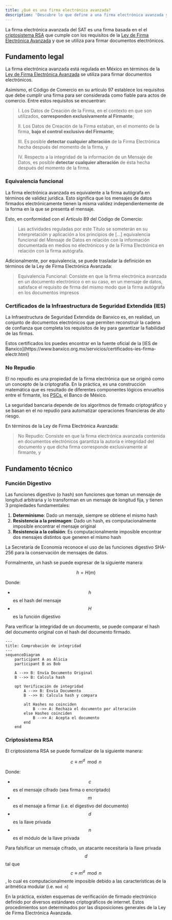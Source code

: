 ```yaml
---
title: ¿Qué es una firma electrónica avanzada?
description: 'Descubre lo que define a una firma electrónica avanzada y cómo se diferencia de otros tipos de firma electrónica'
---
```


La firma electrónica avanzada del SAT es una firma basada en el el [criptosistema RSA](/advanced/electronic-signature/what-is-an-electronic-signature#rsa) que cumple con los requisitos de la [Ley de Firma Electrónica Avanzada](https://www.diputados.gob.mx/LeyesBiblio/pdf/LFEA_200521.pdf) y que se utiliza para firmar documentos electrónicos.

## Fundamento legal

La firma electrónica avanzada está regulada en México en términos de la [Ley de Firma Electrónica Avanzada](https://www.diputados.gob.mx/LeyesBiblio/pdf/LFEA_200521.pdf) se utiliza para firmar documentos electrónicos.

Asimismo, el Código de Comercio en su artículo 97 establece los requisitos que debe cumplir una firma para ser considerada como fiable para actos de comercio. Entre estos requisitos se encuentran:

> I. Los Datos de Creación de la Firma, en el contexto en que son utilizados, **corresponden exclusivamente al Firmante**;
>
> II. Los Datos de Creación de la Firma estaban, en el momento de la firma, **bajo el control exclusivo del Firmante**;
>
> III. Es posible **detectar cualquier alteración** de la Firma Electrónica hecha después del momento de la firma, y
>
> IV. Respecto a la integridad de la información de un Mensaje de Datos, es posible **detectar cualquier alteración** de ésta hecha después del momento de la firma.

### Equivalencia funcional

La firma electrónica avanzada es equivalente a la firma autógrafa en términos de validez jurídica. Esto significa que los mensajes de datos firmados electrónicamente tienen la misma validez independientemente de la forma en la que se presenta el mensaje.

Esto, en conformidad con el Artículo 89 del Código de Comercio:

> Las actividades reguladas por este Título se someterán en su interpretación y aplicación a los principios de [...] equivalencia funcional del Mensaje de Datos en relación con la información documentada en medios no electrónicos y de la Firma Electrónica en relación con la firma autógrafa.

Adicionalmente, por equivalencia, se puede trasladar la definición en términos de la Ley de Firma Electrónica Avanzada:

> Equivalencia Funcional: Consiste en que la firma electrónica avanzada en un documento electrónico o en su caso, en un mensaje de datos, satisface el requisito de firma del mismo modo que la firma autógrafa en los documentos impresos

### Certificados de la Infraestructura de Seguridad Extendida (IES)

La Infraestructura de Seguridad Extendida de Banxico es, en realidad, un conjunto de documentos electrónicos que permiten reconstruir la cadena de confianza que completa los requisitos de ley para garantizar la fiabilidad de las firmas.

<Tip>
Estos certificados los puedes encontrar en la fuente oficial de la [IES de Banxico](https://www.banxico.org.mx/servicios/certificados-ies-firma-electr.html)
</Tip>

### No Repudio

El no repudio es una propiedad de la firma electrónica que se originó como un concepto de la criptografía. En la práctica, es una construcción matemática que es resultado de diferentes componentes lógicos envueltos entre el firmante, los [PSCs](/advanced/electronic-signature/trust-service-providers), el Banco de México.

<Note>
La seguridad bancaria depende de los algoritmos de firmado criptográfico y se basan en el no repudio para automatizar operaciones financieras de alto riesgo.
</Note>

En términos de la Ley de Firma Electrónica Avanzada:

> No Repudio: Consiste en que la firma electrónica avanzada contenida en documentos electrónicos garantiza la autoría e integridad del documento y que dicha firma corresponde exclusivamente al firmante, y

## Fundamento técnico

### Función Digestivo

Las funciones digestivo (o hash) son funciones que toman un mensaje de longitud arbitraria y lo transforman en un mensaje de longitud fija, y tienen 3 propiedades fundamentales:

1. **Determinismo**: Dado un mensaje, siempre se obtiene el mismo hash
2. **Resistencia a la preimagen**: Dado un hash, es computacionalmente imposible encontrar el mensaje original
3. **Resistencia a la colisión**: Es computacionalmente imposible encontrar dos mensajes distintos que generen el mismo hash

La Secretaría de Economía reconoce el uso de las funciones digestivo SHA-256 para la conservación de mensajes de datos.

Formalmente, un hash se puede expresar de la siguiente manera:

$$h = H(m)$$

Donde:

- $$h$$ es el hash del mensaje
- $$H$$ es la función digestivo

Para verificar la integridad de un documento, se puede comparar el hash del documento original con el hash del documento firmado.

```mermaid
---
title: Comprobación de integridad
---
sequenceDiagram
    participant A as Alicia
    participant B as Bob

    A -->> B: Envía Documento Original
    B -->> B: Calcula hash

    opt Verificación de integridad
        A -->> B: Envía Documento
        B -->> B: Calcula hash y compara

        alt Hashes no coinciden
            B -->> A: Rechaza el documento por alteración
        else Hashes coinciden
            B -->> A: Acepta el documento
        end
    end
```

### Criptosistema RSA

El criptosistema RSA se puede formalizar de la siguiente manera:

$$c \equiv m^d \mod n$$

Donde:

- $$c$$ es el mensaje cifrado (sea firma o encriptado)
- $$m$$ es el mensaje a firmar (i.e. el digestivo del documento)
- $$d$$ es la llave privada
- $$n$$ es el módulo de la llave privada

Para falsificar un mensaje cifrado, un atacante necesitaría la llave privada $$d$$ tal que $$c \equiv m^d \mod n$$, lo cual es computacionalmente imposible debido a las características de la aritmética modular (i.e. `mod n`)

En la práctica, existen esquemas de verificación de firmado electrónico definido por diversos estándares criptográficos de internet. Estos procedimientos son determinados por las disposiciones generales de la Ley de Firma Electrónica Avanzada.
